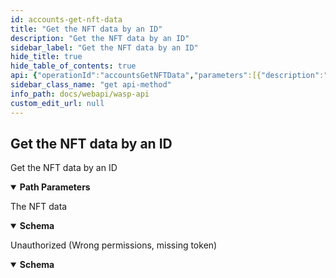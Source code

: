 ```yaml
---
id: accounts-get-nft-data
title: "Get the NFT data by an ID"
description: "Get the NFT data by an ID"
sidebar_label: "Get the NFT data by an ID"
hide_title: true
hide_table_of_contents: true
api: {"operationId":"accountsGetNFTData","parameters":[{"description":"ChainID (Bech32)","in":"path","name":"chainID","required":true,"schema":{"format":"string","type":"string"}},{"description":"NFT ID (Hex)","in":"path","name":"nftID","required":true,"schema":{"format":"string","type":"string"}}],"responses":{"200":{"content":{"application/json":{"schema":{"example":{"owner":"owner","metadata":"metadata","id":"id","issuer":"issuer"},"properties":{"id":{"format":"string","type":"string","xml":{"name":"ID"}},"issuer":{"format":"string","type":"string","xml":{"name":"Issuer"}},"metadata":{"format":"string","type":"string","xml":{"name":"Metadata"}},"owner":{"format":"string","type":"string","xml":{"name":"Owner"}}},"required":["id","issuer","metadata","owner"],"type":"object","xml":{"name":"NFTDataResponse"}}}},"description":"The NFT data"},"401":{"content":{"application/json":{"schema":{"properties":{"error":{"format":"string","type":"string","xml":{"name":"Error"}},"missingPermission":{"format":"string","type":"string","xml":{"name":"MissingPermission"}}},"required":["error","missingPermission"],"type":"object","xml":{"name":"ValidationError"}}}},"description":"Unauthorized (Wrong permissions, missing token)"}},"security":[{"Authorization":[]}],"tags":["corecontracts"],"description":"Get the NFT data by an ID","method":"get","path":"/chains/{chainID}/core/accounts/nftdata","servers":[{"url":"/"}],"securitySchemes":{"Authorization":{"description":"JWT Token","in":"header","name":"Authorization","type":"apiKey"}},"info":{"description":"REST API for the Wasp node","title":"Wasp API","version":"0"},"postman":{"name":"Get the NFT data by an ID","description":{"type":"text/plain"},"url":{"path":["chains",":chainID","core","accounts","nftdata"],"host":["{{baseUrl}}"],"query":[],"variable":[{"disabled":false,"description":{"content":"(Required) ChainID (Bech32)","type":"text/plain"},"type":"any","value":"","key":"chainID"},{"disabled":false,"description":{"content":"(Required) NFT ID (Hex)","type":"text/plain"},"type":"any","value":"","key":"nftID"}]},"header":[{"key":"Accept","value":"application/json"}],"method":"GET","auth":{"type":"apikey","apikey":[{"type":"any","value":"Authorization","key":"key"},{"type":"any","value":"<API Key>","key":"value"},{"type":"any","value":"header","key":"in"}]}}}
sidebar_class_name: "get api-method"
info_path: docs/webapi/wasp-api
custom_edit_url: null
---
```



## Get the NFT data by an ID



Get the NFT data by an ID

<details style={{"marginBottom":"1rem"}} data-collapsed={false} open={true}><summary style={{}}><strong>Path Parameters</strong></summary><div><ul><ParamsItem className={"paramsItem"} param={{"description":"ChainID (Bech32)","in":"path","name":"chainID","required":true,"schema":{"format":"string","type":"string"}}}></ParamsItem><ParamsItem className={"paramsItem"} param={{"description":"NFT ID (Hex)","in":"path","name":"nftID","required":true,"schema":{"format":"string","type":"string"}}}></ParamsItem></ul></div></details><div><ApiTabs><TabItem label={"200"} value={"200"}><div>

The NFT data

</div><div><MimeTabs schemaType={"response"}><TabItem label={"application/json"} value={"application/json"}><SchemaTabs><TabItem label={"Schema"} value={"Schema"}><details style={{}} data-collapsed={false} open={true}><summary style={{"textAlign":"left"}}><strong>Schema</strong></summary><div style={{"textAlign":"left","marginLeft":"1rem"}}></div><ul style={{"marginLeft":"1rem"}}><SchemaItem collapsible={false} name={"id"} required={false} schemaName={"string"} qualifierMessage={undefined} schema={{"format":"string","type":"string","xml":{"name":"ID"}}}></SchemaItem><SchemaItem collapsible={false} name={"issuer"} required={false} schemaName={"string"} qualifierMessage={undefined} schema={{"format":"string","type":"string","xml":{"name":"Issuer"}}}></SchemaItem><SchemaItem collapsible={false} name={"metadata"} required={false} schemaName={"string"} qualifierMessage={undefined} schema={{"format":"string","type":"string","xml":{"name":"Metadata"}}}></SchemaItem><SchemaItem collapsible={false} name={"owner"} required={false} schemaName={"string"} qualifierMessage={undefined} schema={{"format":"string","type":"string","xml":{"name":"Owner"}}}></SchemaItem></ul></details></TabItem><TabItem label={"Example (from schema)"} value={"Example (from schema)"}><ResponseSamples responseExample={"{\n  \"owner\": \"owner\",\n  \"metadata\": \"metadata\",\n  \"id\": \"id\",\n  \"issuer\": \"issuer\"\n}"} language={"json"}></ResponseSamples></TabItem></SchemaTabs></TabItem></MimeTabs></div></TabItem><TabItem label={"401"} value={"401"}><div>

Unauthorized (Wrong permissions, missing token)

</div><div><MimeTabs schemaType={"response"}><TabItem label={"application/json"} value={"application/json"}><SchemaTabs><TabItem label={"Schema"} value={"Schema"}><details style={{}} data-collapsed={false} open={true}><summary style={{"textAlign":"left"}}><strong>Schema</strong></summary><div style={{"textAlign":"left","marginLeft":"1rem"}}></div><ul style={{"marginLeft":"1rem"}}><SchemaItem collapsible={false} name={"error"} required={false} schemaName={"string"} qualifierMessage={undefined} schema={{"format":"string","type":"string","xml":{"name":"Error"}}}></SchemaItem><SchemaItem collapsible={false} name={"missingPermission"} required={false} schemaName={"string"} qualifierMessage={undefined} schema={{"format":"string","type":"string","xml":{"name":"MissingPermission"}}}></SchemaItem></ul></details></TabItem><TabItem label={"Example (from schema)"} value={"Example (from schema)"}><ResponseSamples responseExample={"{\n  \"error\": \"string\",\n  \"missingPermission\": \"string\"\n}"} language={"json"}></ResponseSamples></TabItem></SchemaTabs></TabItem></MimeTabs></div></TabItem></ApiTabs></div>
      